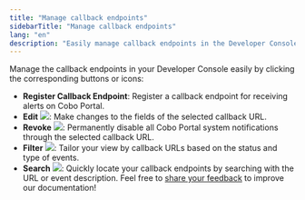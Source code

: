```yaml
---
title: "Manage callback endpoints"
sidebarTitle: "Manage callback endpoints"
lang: "en"
description: "Easily manage callback endpoints in the Developer Console, including registration, editing, and revocation options."
---
```


Manage the callback endpoints in your Developer Console easily by clicking the corresponding buttons or icons:

- **Register Callback Endpoint**: Register a callback endpoint for receiving alerts on Cobo Portal.
- **Edit** <img src="/en/images/developer-console/icon_edit.svg" className="icon"></img>: Make changes to the fields of the selected callback URL.
- **Revoke** <img src="/en/images/developer-console/icon_revoke.svg" className="icon"></img>: Permanently disable all Cobo Portal system notifications through the selected callback URL.
- **Filter** <img src="/en/images/developer-console/icon_filter.svg" className="icon"></img>: Tailor your view by callback URLs based on the status and type of events.
- **Search** <img src="/en/images/developer-console/icon_search.svg" className="icon"></img>: Quickly locate your callback endpoints by searching with the URL or event description.
<Tip>Feel free to [share your feedback](https://forms.zohopublic.com/cobo/form/DocumentFeedbackForm/formperma/QvLOhxJv1_JMsJ-1dleZ8Itb_7rzN-LtgvsDdxosoVI?referrername=manuals) to improve our documentation!</Tip>